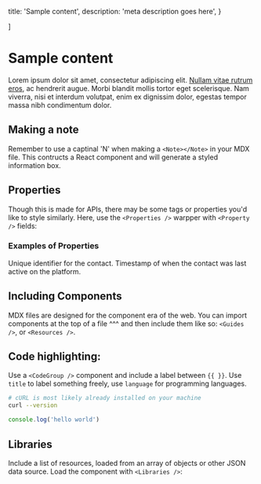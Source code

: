 
  title: 'Sample content',
  description:
    'meta description goes here',
}

]

# Sample content

Lorem ipsum dolor sit amet, consectetur adipiscing elit. [Nullam vitae rutrum eros](#href), ac hendrerit augue. Morbi blandit mollis tortor eget scelerisque. Nam viverra, nisi et interdum volutpat, enim ex dignissim dolor, egestas tempor massa nibh condimentum dolor. 

## Making a note

<Note>Remember to use a captinal 'N' when making a `<Note></Note>` in your MDX file. This contructs a React component and will generate a styled information box.</Note>

## Properties

Though this is made for APIs, there may be some tags or properties you'd like to style similarly. Here, use the `<Properties />` warpper with `<Property />`  fields:

### Examples of Properties

<Properties>
  <Property name="id" type="string">
    Unique identifier for the contact.
  </Property>
  <Property name="last_active_at" type="timestamp">
    Timestamp of when the contact was last active on the platform.
  </Property>
</Properties>

## Including Components

MDX files are designed for the component era of the web. You can import components at the top of a file ^^^ and then include them like so: `<Guides />`, or `<Resources />`.

<Guides />

<Resources />

## Code highlighting:

Use a `<CodeGroup />` component and include a label between `{{ }}`. Use `title` to label something freely, use `language` for programming languages.

<CodeGroup>

```bash {{ title: 'cURL' }}
# cURL is most likely already installed on your machine
curl --version
```

```js {{ language: 'js' }}
console.log('hello world')
```
</CodeGroup>

## Libraries

Include a list of resources, loaded from an array of objects or other JSON data source. Load the component with `<Libraries />`:

<Libraries />